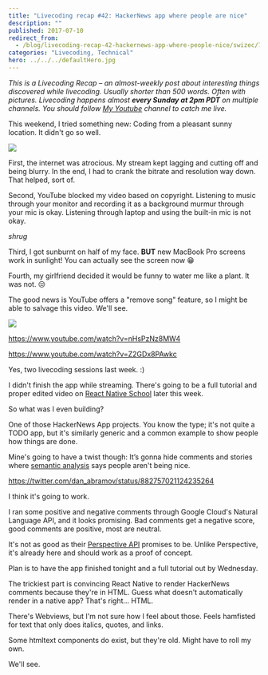 ```yaml
---
title: "Livecoding recap #42: HackerNews app where people are nice"
description: ""
published: 2017-07-10
redirect_from:
  - /blog/livecoding-recap-42-hackernews-app-where-people-nice/swizec/7701
categories: "Livecoding, Technical"
hero: ../../../defaultHero.jpg
---
```


_This is a Livecoding Recap – an almost-weekly post about interesting things discovered while livecoding. Usually shorter than 500 words. Often with pictures. Livecoding happens almost **every Sunday at 2pm PDT** on multiple channels. You should follow [My Youtube](https://www.youtube.com/TheSwizec) channel to catch me live._

This weekend, I tried something new: Coding from a pleasant sunny location. It didn't go so well.

![](https://swizec.com/wp-content/uploads/2017/07/swiz-face.png)

First, the internet was atrocious. My stream kept lagging and cutting off and being blurry. In the end, I had to crank the bitrate and resolution way down. That helped, sort of.

Second, YouTube blocked my video based on copyright. Listening to music through your monitor and recording it as a background murmur through your mic is okay. Listening through laptop and using the built-in mic is not okay.

_shrug_

Third, I got sunburnt on half of my face. **BUT** new MacBook Pro screens work in sunlight! You can actually see the screen now 😁

Fourth, my girlfriend decided it would be funny to water me like a plant. It was not. 😒

The good news is YouTube offers a "remove song" feature, so I might be able to salvage this video. We'll see.

![](https://swizec.com/wp-content/uploads/2017/07/YT-screenshot.png)

https://www.youtube.com/watch?v=nHsPzNz8MW4

https://www.youtube.com/watch?v=Z2GDx8PAwkc

Yes, two livecoding sessions last week. :)

I didn't finish the app while streaming. There's going to be a full tutorial and proper edited video on [React Native School](http://school.shoutem.com/) later this week.

So what was I even building?

One of those HackerNews App projects. You know the type; it's not quite a TODO app, but it's similarly generic and a common example to show people how things are done.

Mine's going to have a twist though: It’s gonna hide comments and stories where [semantic analysis](https://cloud.google.com/natural-language/) says people aren't being nice.

https://twitter.com/dan_abramov/status/882757021124235264

I think it's going to work.

I ran some positive and negative comments through Google Cloud's Natural Language API, and it looks promising. Bad comments get a negative score, good comments are positive, most are neutral.

It's not as good as their [Perspective API](https://www.perspectiveapi.com/#/) promises to be. Unlike Perspective, it's already here and should work as a proof of concept.

Plan is to have the app finished tonight and a full tutorial out by Wednesday.

The trickiest part is convincing React Native to render HackerNews comments because they're in HTML. Guess what doesn't automatically render in a native app? That's right… HTML.

There's Webviews, but I'm not sure how I feel about those. Feels hamfisted for text that only does italics, quotes, and links.

Some htmltext components do exist, but they're old. Might have to roll my own.

We'll see.
